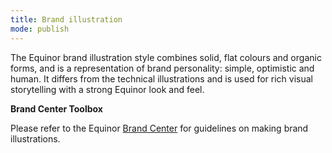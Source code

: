 ```yaml
---
title: Brand illustration
mode: publish
---
```


The Equinor brand illustration style combines solid, flat colours and organic forms, and is a representation of brand personality: simple, optimistic and human. It differs from the technical illustrations and is used for rich visual storytelling with a strong Equinor look and feel. 


**Brand Center Toolbox**

Please refer to the Equinor [Brand Center](https://communicationtoolbox.equinor.com/brandcenter/en/equinorbc/component/default/10456 "Brand Center Toolbox Guidelines") for guidelines on making brand illustrations. 
